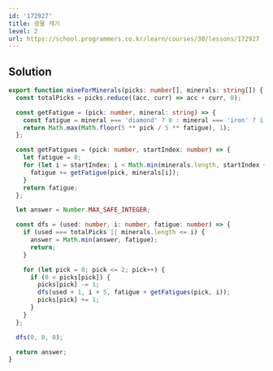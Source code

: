 ```yaml
---
id: '172927'
title: 광물 캐기
level: 2
url: https://school.programmers.co.kr/learn/courses/30/lessons/172927
---
```


## Solution

```typescript filename="solution.ts" copy
export function mineForMinerals(picks: number[], minerals: string[]) {
  const totalPicks = picks.reduce((acc, curr) => acc + curr, 0);

  const getFatigue = (pick: number, mineral: string) => {
    const fatigue = mineral === 'diamond' ? 0 : mineral === 'iron' ? 1 : 2;
    return Math.max(Math.floor(5 ** pick / 5 ** fatigue), 1);
  };

  const getFatigues = (pick: number, startIndex: number) => {
    let fatigue = 0;
    for (let i = startIndex; i < Math.min(minerals.length, startIndex + 5); i++) {
      fatigue += getFatigue(pick, minerals[i]);
    }
    return fatigue;
  };

  let answer = Number.MAX_SAFE_INTEGER;

  const dfs = (used: number, i: number, fatigue: number) => {
    if (used === totalPicks || minerals.length <= i) {
      answer = Math.min(answer, fatigue);
      return;
    }

    for (let pick = 0; pick <= 2; pick++) {
      if (0 < picks[pick]) {
        picks[pick] -= 1;
        dfs(used + 1, i + 5, fatigue + getFatigues(pick, i));
        picks[pick] += 1;
      }
    }
  };

  dfs(0, 0, 0);

  return answer;
}
```

